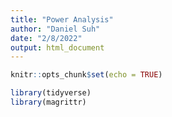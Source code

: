 ```yaml
---
title: "Power Analysis"
author: "Daniel Suh"
date: "2/8/2022"
output: html_document
---
```


```r
knitr::opts_chunk$set(echo = TRUE)
```


```r
library(tidyverse)
library(magrittr)

```

